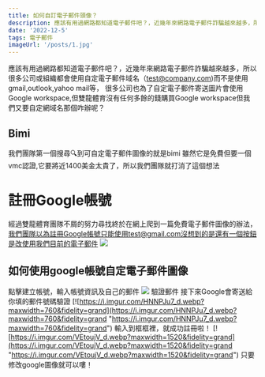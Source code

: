 ```yaml
---
title: 如何自訂電子郵件頭像？
description: 應該有用過網路都知道電子郵件吧？，近幾年來網路電子郵件詐騙越來越多，所以很多公司或組織都會使用自定電子郵件域名（test@company.com)而不是使用gmail,outloo...
date: '2022-12-5'
tags: 電子郵件
imageUrl: '/posts/1.jpg'
---
```

應該有用過網路都知道電子郵件吧？，近幾年來網路電子郵件詐騙越來越多，所以很多公司或組織都會使用自定電子郵件域名（test@company.com)而不是使用gmail,outlook,yahoo mail等，
很多公司也為了自定電子郵件寄送圖片會使用Google workspace,但雙龍體育沒有任何多餘的錢購買Google workspace但我們又要自定網域名那個咋辦呢？
## Bimi
我們團隊第一個搜尋🔍到可自定電子郵件圖像的就是bimi
雖然它是免費但要一個vmc認證,它要將近1400美金太貴了，所以我們團隊就打消了這個想法
# 註冊Google帳號
經過雙龍體育團隊不屑的努力尋找終於在網上爬到一篇免費電子郵件圖像的辦法，
我們團隊以為註冊Google帳號只能使用test@gmail.com沒想到的是還有一個按鈕是改使用我們目前的電子郵件
[![](https://i.imgur.com/5cZgSyT_d.webp?maxwidth=1520&fidelity=grand)](http://https://i.imgur.com/5cZgSyT_d.webp?maxwidth=1520&fidelity=grand)
## 如何使用google帳號自定電子郵件圖像
點擊建立帳號，輸入帳號資訊及自己的郵件
[![](https://i.imgur.com/GecDvkj_d.webp?maxwidth=1520&fidelity=grand)](https://i.imgur.com/GecDvkj_d.webp?maxwidth=1520&fidelity=grand)
驗證郵件
接下來Google會寄送給你填的郵件號碼驗證
[![https://i.imgur.com/HNNPJu7_d.webp?maxwidth=760&fidelity=grand](https://i.imgur.com/HNNPJu7_d.webp?maxwidth=760&fidelity=grand "https://i.imgur.com/HNNPJu7_d.webp?maxwidth=760&fidelity=grand")
輸入到框框裡，就成功註冊啦！
[![https://i.imgur.com/VEtoujV_d.webp?maxwidth=1520&fidelity=grand](https://i.imgur.com/VEtoujV_d.webp?maxwidth=1520&fidelity=grand "https://i.imgur.com/VEtoujV_d.webp?maxwidth=1520&fidelity=grand")
只要修改google圖像就可以嘍！
